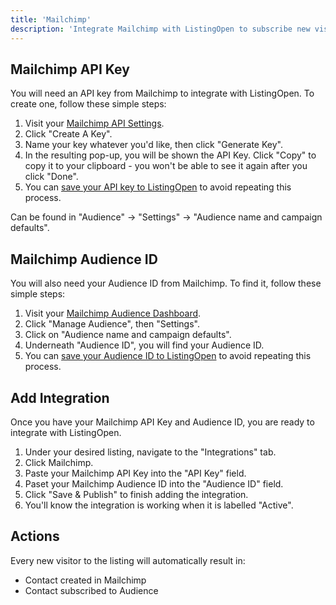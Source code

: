 ```yaml
---
title: 'Mailchimp'
description: 'Integrate Mailchimp with ListingOpen to subscribe new visitors to an Audience.'
---
```


## Mailchimp API Key

You will need an API key from Mailchimp to integrate with ListingOpen. To create one, follow these simple steps:

1. Visit your [Mailchimp API Settings](https://admin.mailchimp.com/account/api).
2. Click "Create A Key".
3. Name your key whatever you'd like, then click "Generate Key".
4. In the resulting pop-up, you will be shown the API Key. Click "Copy" to copy it to your clipboard - you won't be able to see it again after you click "Done".
5. You can [save your API key to ListingOpen](/account/credentials) to avoid repeating this process.

Can be found in "Audience" -> "Settings" -> "Audience name and campaign defaults".

## Mailchimp Audience ID

You will also need your Audience ID from Mailchimp. To find it, follow these simple steps:

1. Visit your [Mailchimp Audience Dashboard](https://admin.mailchimp.com/audience).
2. Click "Manage Audience", then "Settings".
3. Click on "Audience name and campaign defaults".
4. Underneath "Audience ID", you will find your Audience ID.
5. You can [save your Audience ID to ListingOpen](/account/credentials) to avoid repeating this process.

## Add Integration

Once you have your Mailchimp API Key and Audience ID, you are ready to integrate with ListingOpen.

1. Under your desired listing, navigate to the "Integrations" tab.
2. Click Mailchimp.
3. Paste your Mailchimp API Key into the "API Key" field.
4. Paset your Mailchimp Audience ID into the "Audience ID" field.
4. Click "Save & Publish" to finish adding the integration.
5. You'll know the integration is working when it is labelled "Active".

## Actions

Every new visitor to the listing will automatically result in:
* Contact created in Mailchimp
* Contact subscribed to Audience